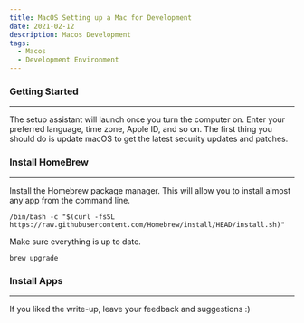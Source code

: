 ```yaml
---
title: MacOS Setting up a Mac for Development
date: 2021-02-12
description: Macos Development 
tags:
  - Macos 
  - Development Environment 
---
```


### Getting Started
----
The setup assistant will launch once you turn the computer on. Enter your preferred language, time zone, Apple ID, and so on. The first thing you should do is update macOS to get the latest security updates and patches.

### Install HomeBrew 
----  
Install the Homebrew package manager. This will allow you to install almost any app from the command line.


```
/bin/bash -c "$(curl -fsSL https://raw.githubusercontent.com/Homebrew/install/HEAD/install.sh)"
```
Make sure everything is up to date.

```
brew upgrade
```

### Install Apps
----




If you liked the write-up, leave your feedback and suggestions :)